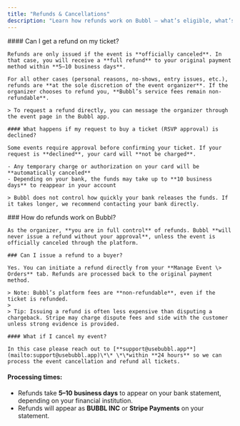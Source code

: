 ```yaml
---
title: "Refunds & Cancellations"
description: "Learn how refunds work on Bubbl — what’s eligible, what’s not, and how to handle cancellations or ticket issues."
---
```


<Tabs>
  <Tab title="Users">
    #### Can I get a refund on my ticket?

    Refunds are only issued if the event is **officially canceled**. In that case, you will receive a **full refund** to your original payment method within **5–10 business days**.

    For all other cases (personal reasons, no-shows, entry issues, etc.), refunds are **at the sole discretion of the event organizer**. If the organizer chooses to refund you, **Bubbl’s service fees remain non-refundable**.

    > To request a refund directly, you can message the organizer through the event page in the Bubbl app.

    #### What happens if my request to buy a ticket (RSVP approval) is declined?

    Some events require approval before confirming your ticket. If your request is **declined**, your card will **not be charged**.

    - Any temporary charge or authorization on your card will be **automatically canceled**
    - Depending on your bank, the funds may take up to **10 business days** to reappear in your account

    > Bubbl does not control how quickly your bank releases the funds. If it takes longer, we recommend contacting your bank directly.
  </Tab>
  <Tab title="Organizers">
    ### How do refunds work on Bubbl?

    As the organizer, **you are in full control** of refunds. Bubbl **will never issue a refund without your approval**, unless the event is officially canceled through the platform.

    ### Can I issue a refund to a buyer?

    Yes. You can initiate a refund directly from your **Manage Event \> Orders** tab. Refunds are processed back to the original payment method.

    > Note: Bubbl’s platform fees are **non-refundable**, even if the ticket is refunded.
    >
    > Tip: Issuing a refund is often less expensive than disputing a chargeback. Stripe may charge dispute fees and side with the customer unless strong evidence is provided.

    #### What if I cancel my event?

    In this case please reach out to [**support@usebubbl.app**](mailto:support@usebubbl.app)\*\* \*\*within **24 hours** so we can process the event cancellation and refund all tickets.
  </Tab>
</Tabs>

#### Processing times:

- Refunds take **5–10 business days** to appear on your bank statement, depending on your financial institution.
- Refunds will appear as **BUBBL INC** or **Stripe Payments** on your statement.